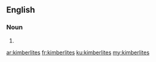 ==English==

===Noun===
{{head|en|noun plural form}}

# {{plural of|kimberlite|lang=en}}

[[ar:kimberlites]]
[[fr:kimberlites]]
[[ku:kimberlites]]
[[my:kimberlites]]